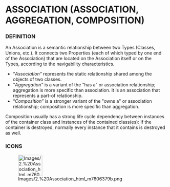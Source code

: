 
= ASSOCIATION (ASSOCIATION, AGGREGATION, COMPOSITION) =

=== DEFINITION ===

An Association is a semantic relationship between two Types (Classes, Unions, etc.). It connects two Properties (each of which typed by one end of the Association) that are located on the Association itself or on the Types, according to the navigability characteristics.


* &ldquo;''Association&rdquo;'' 	represents the static relationship shared among the objects of two 	classes.
* &ldquo;''Aggregation&rdquo;'' 	is a variant of the &ldquo;has a&rdquo; or association relationship; 	aggregation is more specific than association. It is an association 	that represents a part-of relationship.
* &ldquo;''Composition&rdquo;'' 	is a stronger variant of the &quot;owns a&quot; or association 	relationship; composition is more specific than aggregation.

Composition usually has a strong life cycle dependency between instances of the container class and instances of the contained class(es): If the container is destroyed, normally every instance that it contains is destroyed as well.


=== ICONS ===

[[Image:Images/2.%20Association_html_m7606379b.png|75x66px]]


<br>


